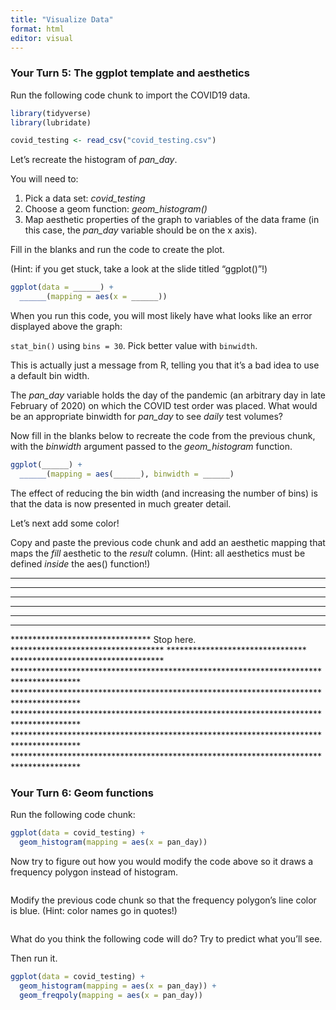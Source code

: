```yaml
---
title: "Visualize Data"
format: html
editor: visual
---
```


### Your Turn 5: The ggplot template and aesthetics

Run the following code chunk to import the COVID19 data.

```r
library(tidyverse)
library(lubridate)

covid_testing <- read_csv("covid_testing.csv") 
```

Let's recreate the histogram of *pan_day*.

You will need to:

1.  Pick a data set: *covid_testing*
2.  Choose a geom function: *geom_histogram()*
3.  Map aesthetic properties of the graph to variables of the data frame (in this case, the *pan_day* variable should be on the x axis).

Fill in the blanks and run the code to create the plot.

(Hint: if you get stuck, take a look at the slide titled "ggplot()"!)

```r
ggplot(data = ______) +
  ______(mapping = aes(x = ______))
```

When you run this code, you will most likely have what looks like an error displayed above the graph:

`stat_bin()` using `bins = 30`. Pick better value with `binwidth`.

This is actually just a message from R, telling you that it's a bad idea to use a default bin width.

The *pan_day* variable holds the day of the pandemic (an arbitrary day in late February of 2020) on which the COVID test order was placed. What would be an appropriate binwidth for *pan_day* to see *daily* test volumes?

Now fill in the blanks below to recreate the code from the previous chunk, with the *binwidth* argument passed to the *geom_histogram* function.

```r
ggplot(______) +
  ______(mapping = aes(______), binwidth = ______)
```

The effect of reducing the bin width (and increasing the number of bins) is that the data is now presented in much greater detail.

Let's next add some color!

Copy and paste the previous code chunk and add an aesthetic mapping that maps the *fill* aesthetic to the *result* column. (Hint: all aesthetics must be defined *inside* the aes() function!)

------------------------------------------------------------------------

------------------------------------------------------------------------

------------------------------------------------------------------------

------------------------------------------------------------------------

------------------------------------------------------------------------

------------------------------------------------------------------------

\*\*\*\*\*\*\*\*\*\*\*\*\*\*\*\*\*\*\*\*\*\*\*\*\*\*\*\*\*\*\*\* Stop here. \*\*\*\*\*\*\*\*\*\*\*\*\*\*\*\*\*\*\*\*\*\*\*\*\*\*\*\*\*\*\*\*\*\*\* \*\*\*\*\*\*\*\*\*\*\*\*\*\*\*\*\*\*\*\*\*\*\*\*\*\*\*\*\*\*\*\* \*\*\*\*\*\*\*\*\*\*\*\*\*\*\*\*\*\*\*\*\*\*\*\*\*\*\*\*\*\*\*\*\*\*\* \*\*\*\*\*\*\*\*\*\*\*\*\*\*\*\*\*\*\*\*\*\*\*\*\*\*\*\*\*\*\*\*\*\*\*\*\*\*\*\*\*\*\*\*\*\*\*\*\*\*\*\*\*\*\*\*\*\*\*\*\*\*\*\*\*\*\*\*\*\*\*\*\*\*\*\*\*\*\*\*\*\*\*\*\*\*\* \*\*\*\*\*\*\*\*\*\*\*\*\*\*\*\*\*\*\*\*\*\*\*\*\*\*\*\*\*\*\*\*\*\*\*\*\*\*\*\*\*\*\*\*\*\*\*\*\*\*\*\*\*\*\*\*\*\*\*\*\*\*\*\*\*\*\*\*\*\*\*\*\*\*\*\*\*\*\*\*\*\*\*\*\*\*\* \*\*\*\*\*\*\*\*\*\*\*\*\*\*\*\*\*\*\*\*\*\*\*\*\*\*\*\*\*\*\*\*\*\*\*\*\*\*\*\*\*\*\*\*\*\*\*\*\*\*\*\*\*\*\*\*\*\*\*\*\*\*\*\*\*\*\*\*\*\*\*\*\*\*\*\*\*\*\*\*\*\*\*\*\*\*\* \*\*\*\*\*\*\*\*\*\*\*\*\*\*\*\*\*\*\*\*\*\*\*\*\*\*\*\*\*\*\*\*\*\*\*\*\*\*\*\*\*\*\*\*\*\*\*\*\*\*\*\*\*\*\*\*\*\*\*\*\*\*\*\*\*\*\*\*\*\*\*\*\*\*\*\*\*\*\*\*\*\*\*\*\*\*\* \*\*\*\*\*\*\*\*\*\*\*\*\*\*\*\*\*\*\*\*\*\*\*\*\*\*\*\*\*\*\*\*\*\*\*\*\*\*\*\*\*\*\*\*\*\*\*\*\*\*\*\*\*\*\*\*\*\*\*\*\*\*\*\*\*\*\*\*\*\*\*\*\*\*\*\*\*\*\*\*\*\*\*\*\*\*\*

### Your Turn 6: Geom functions

Run the following code chunk:

```r
ggplot(data = covid_testing) +
  geom_histogram(mapping = aes(x = pan_day))
```

Now try to figure out how you would modify the code above so it draws a frequency polygon instead of histogram.

```r

```

Modify the previous code chunk so that the frequency polygon's line color is blue. (Hint: color names go in quotes!)

```r

```

What do you think the following code will do? Try to predict what you'll see.

Then run it.

```r
ggplot(data = covid_testing) +
  geom_histogram(mapping = aes(x = pan_day)) +
  geom_freqpoly(mapping = aes(x = pan_day))
```
